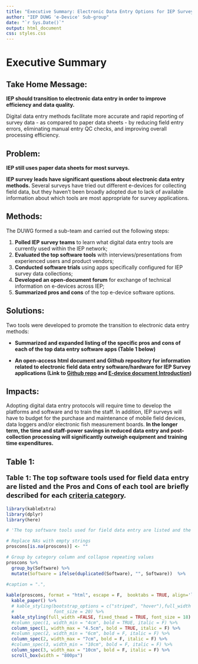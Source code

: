 ```yaml
--- 
title: "Executive Summary: Electronic Data Entry Options for IEP Surveys"
author: "IEP DUWG 'e-Device' Sub-group"
date: "`r Sys.Date()`"
output: html_document
css: styles.css
---
```



# Executive Summary {-}

## **Take Home Message:** {-}

**IEP should transition to electronic data entry in order to improve efficiency and data quality.**

Digital data entry methods facilitate more accurate and rapid reporting of survey data - as compared to paper data sheets - by reducing field entry errors, eliminating manual entry QC checks, and improving overall processing efficiency. 


## **Problem:** {-}

**IEP still uses paper data sheets for most surveys.**  

**IEP survey leads have significant questions about electronic data entry methods.** Several surveys have tried out different e-devices for collecting field data, but they haven't been broadly adopted due to lack of available information about which tools are most appropriate for survey applications.  



## **Methods:** {-}

The DUWG formed a sub-team and carried out the following steps:

1. **Polled IEP survey teams** to learn what digital data entry tools are currently used within the IEP network; 
2. **Evaluated the top software tools** with interviews/presentations from experienced users and product vendors; 
3. **Conducted software trials** using apps specifically configured for IEP survey data collections;
4. **Developed an open-document forum** for exchange of technical information on e-devices across IEP;
5. **Summarized pros and cons** of the top e-device software options.


## **Solutions:** {-}

Two tools were developed to promote the transition to electronic data entry methods:

- **Summarized and expanded listing of the specific pros and cons of each of the top data entry software apps (Table 1 below)**

- **An open-access html document and Github repository for information related to electronic field data entry software/hardware for IEP Survey applications (Link to [Github repo](https://github.com/InteragencyEcologicalProgram/e-device) and [E-device document Introduction](#intro))**


## **Impacts:** {-}

Adopting digital data entry protocols will require time to develop the platforms and software and to train the staff. In addition, IEP surveys will have to budget for the purchase and maintenance of mobile field devices, data loggers and/or electronic fish measurement boards. **In the longer term, the time and staff-power savings in reduced data entry and post-collection processing will significantly outweigh equipment and training time expenditures.**


## **Table 1:** {-}

<!-- # specifying font style for bold because H3 does not render bold "**" option-->
::: {#Tab1  style="font-size:18px; font-family: Segoe UI;"}
**Table 1:  The top software tools used for field data entry are listed and the Pros and Cons of each tool are briefly described for each [criteria category](#crittop).**
:::



```r

library(kableExtra)
library(dplyr)
library(here)

# 'The top software tools used for field data entry are listed and the Pros and Cons of each tool are briefly described.'

# Replace NAs with empty strings 
proscons[is.na(proscons)] <- ""

# Group by category column and collapse repeating values
proscons %>%
  group_by(Software) %>%
  mutate(Software = ifelse(duplicated(Software), "", Software))  %>%

#caption = ".",
  
kable(proscons, format = "html", escape = F,  booktabs = TRUE, align='l') %>%
  kable_paper() %>% 
  # kable_styling(bootstrap_options = c("striped", "hover"),full_width = FALSE, fixed_thead = TRUE,
  #               font_size = 20) %>%
  kable_styling(full_width =FALSE, fixed_thead = TRUE, font_size = 18) %>%
  #column_spec(1, width_min = "4cm", bold = TRUE, italic = F) %>%
  column_spec(1, width_max = "4.5cm", bold = TRUE, italic = F) %>%
  #column_spec(2, width_min = "6cm", bold = F, italic = F) %>%
  column_spec(2, width_max = "7cm", bold = F, italic = F) %>%
  #column_spec(3, width_min = "10cm", bold = F, italic = F) %>%
  column_spec(3, width_max = "10cm", bold = F, italic = F) %>%
  scroll_box(width = "800px")

```
